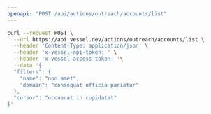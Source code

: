 ```yaml
---
openapi: "POST /api/actions/outreach/accounts/list"
---
```


<RequestExample>

```bash Request
curl --request POST \
  --url https://api.vessel.dev/actions/outreach/accounts/list \
  --header 'Content-Type: application/json' \
  --header 'x-vessel-api-token: ' \
  --header 'x-vessel-access-token: '\
  --data '{
  "filters": {
    "name": "non amet",
    "domain": "consequat officia pariatur"
  },
  "cursor": "occaecat in cupidatat"
}'
```

</RequestExample>
